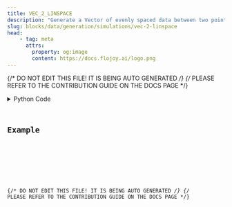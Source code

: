 ```yaml
---
title: VEC_2_LINSPACE
description: "Generate a Vector of evenly spaced data between two points with a"
slug: blocks/data/generation/simulations/vec-2-linspace
head:
    - tag: meta
      attrs:
        property: og:image
        content: https://docs.flojoy.ai/logo.png
---
```


{/* DO NOT EDIT THIS FILE! IT IS BEING AUTO GENERATED */}
{/* PLEASE REFER TO THE CONTRIBUTION GUIDE ON THE DOCS PAGE */}


<DownloadStudioBanner />
<PythonDocsDisplay docstring={block_data["docstring"]} />
<details>
<summary>Python Code</summary>



<Code code={pythonCode} lang="py" wrap theme="dracula" />

[Find this Flojoy Block on GitHub](https://github.com/flojoy-ai/blocks/blob/main/blocks/DATA/GENERATION/SIMULATIONS/VEC_2_LINSPACE/VEC_2_LINSPACE.py)

</details>

## Example


<GetHelpWidget />


<AppDisplay app={app} blockName="VEC_2_LINSPACE" client:visible />


<Example />

{/* DO NOT EDIT THIS FILE! IT IS BEING AUTO GENERATED */}
{/* PLEASE REFER TO THE CONTRIBUTION GUIDE ON THE DOCS PAGE */}
